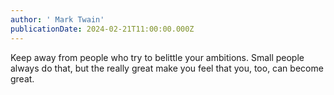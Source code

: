 ```yaml
---
author: ' Mark Twain'
publicationDate: 2024-02-21T11:00:00.000Z
---
```


Keep away from people who try to belittle your ambitions. Small people always do that, but the really great make you feel that you, too, can become great.
